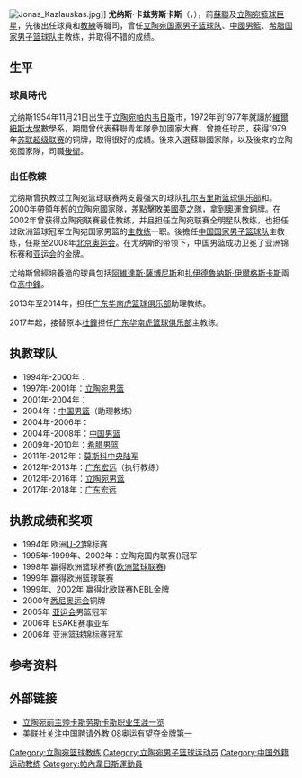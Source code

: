 [[File:Jonas_Kazlauskas.jpg|thumb]]]]
'''尤纳斯·卡兹劳斯卡斯'''（{{lang-lt|Jonas Kazlauskas}}，{{bd|1954年|11月21日||}}），前[[蘇聯|蘇聯]]及[[立陶宛|立陶宛]][[籃球|籃球]][[巨星|巨星]]，先後出任球員和[[教練|教練]]等職司，曾任[[立陶宛国家男子篮球队|立陶宛国家男子篮球队]]、[[中國男籃|中國男籃]]、[[希腊国家男子篮球队|希腊国家男子篮球队]]主教练，并取得不错的成绩。

==生平==
===球員時代===
尤纳斯1954年11月21日出生于[[立陶宛|立陶宛]][[帕内韦日斯|帕内韦日斯]]市，1972年到1977年就讀於[[維爾紐斯大學|維爾紐斯大學]]數學系，期間曾代表蘇聯青年隊參加國家大賽，曾擔任{{link-en|维尔纽斯Statyba俱乐部|BC Lietuvos Rytas}}球员，获得1979年[[苏联|苏联]][[超级联赛|超级联赛]]的铜牌，取得很好的成績。後來入選蘇聯國家隊，以及後來的立陶宛國家隊，司職[[後衛|後衛]]。

===出任教練===
尤纳斯曾执教过立陶宛篮球联赛两支最强大的球队[[扎尔吉里斯篮球俱乐部|扎尔吉里斯篮球俱乐部]]和{{link-en|立陶宛晨报篮球俱乐部|BC Lietuvos Rytas}}。2000年帶領年輕的立陶宛國家隊，差點擊敗[[美國|美國]][[夢之隊|夢之隊]]，拿到[[奧運會|奧運會]]銅牌。在2002年曾获得立陶宛联赛最佳教练，并且担任立陶宛联赛全明星队教练，也担任过欧洲篮球冠军立陶宛国家男篮的[[主教练|主教练]]一职。後擔任[[中国国家男子篮球队|中国国家男子篮球队]]主教练，任期至2008年[[2008年夏季奥林匹克运动会|北京奥运会]]。在尤纳斯的带领下，中国男篮成功卫冕了亚洲锦标赛和[[亚运会|亚运会]]的金牌。

尤纳斯曾經培養過的球員包括[[阿維達斯·薩博尼斯|阿維達斯·薩博尼斯]]和[[扎伊德魯納斯·伊爾格斯卡斯|扎伊德魯納斯·伊爾格斯卡斯]]兩位[[中鋒|高中鋒]]。

2013年至2014年，担任[[广东华南虎篮球俱乐部|广东华南虎篮球俱乐部]]助理教练。

2017年起，接替原本[[杜鋒|杜鋒]]担任[[广东华南虎篮球俱乐部|广东华南虎篮球俱乐部]]主教练。

==执教球队==
*1994年-2000年：{{link-en|萨拉基利斯考纳斯|BC Žalgiris}}
*1997年-2001年：[[立陶宛国家男子篮球队|立陶宛男篮]]
*2001年-2004年：{{link-en|立陶宛晨报|BC Lietuvos Rytas}}
*2004年：[[中国国家男子篮球队|中国男篮]]（助理教练）
*2004年-2006年：{{link-en|奥林匹亚科斯|Olympiacos}}
*2004年-2008年：[[中国国家男子篮球队|中国男篮]]
*2009年-2010年：[[希腊国家男子篮球队|希腊男篮]]
*2011年-2012年：[[莫斯科中央陆军篮球俱乐部|莫斯科中央陆军]]
*2012年-2013年：[[广东宏远华南虎篮球俱乐部|广东宏远]]（执行教练）
*2012年-2016年：[[立陶宛国家男子篮球队|立陶宛男篮]]
*2017年-2018年：[[广东宏远华南虎篮球俱乐部|广东宏远]]

==执教成绩和奖项==
*1994年 欧洲[[U-21|U-21]]锦标赛
*1995年-1999年、2002年：立陶宛国内联赛({{tsl|en|LKL|LKL}})冠军
*1998年 赢得欧洲篮球杯赛([[欧洲篮球联赛|欧洲篮球联赛]])
*1999年 赢得欧洲篮球联赛
*1999年、2002年 赢得北欧联赛NEBL金牌
*2000年[[悉尼奥运会|悉尼奥运会]]铜牌
*2005年 [[亚运会|亚运会]]男篮冠军
*2006年 ESAKE赛事亚军
*2006年 [[亚洲篮球锦标赛|亚洲篮球锦标赛]]冠军

== 参考资料 ==
{{reflist}}

== 外部链接 ==
* [https://web.archive.org/web/20081010214235/http://sports.tom.com/1019/2785/2004215-271903.html 立陶宛前主帅卡斯劳斯卡斯职业生涯一览]
* [http://sports.sohu.com/20070116/n247635265.shtml 美联社关注中国聘请外教 08奥运有望夺金牌第一] {{Wayback|url=http://sports.sohu.com/20070116/n247635265.shtml |date=20070128200054 }}

{{中国男篮主教练}}
{{2008年奥运会男子篮球中国参赛名单}}
{{1998年男篮世锦赛立陶宛队阵容}}
{{2000年夏季奥运会立陶宛男子篮球阵容}}
{{2014年男篮世界杯立陶宛队阵容}}
{{2016年夏季奥运会立陶宛男子篮球阵容}}

{{Authority control}}

{{DEFAULTSORT:Kazlauskas, Jonas}}
[[Category:立陶宛篮球教练|Category:立陶宛篮球教练]]
[[Category:立陶宛男子篮球运动员|Category:立陶宛男子篮球运动员]]
[[Category:中国外籍运动教练|Category:中国外籍运动教练]]
[[Category:帕內韋日斯運動員|Category:帕內韋日斯運動員]]